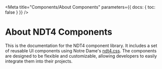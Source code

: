 
<Meta
  title="Components/About Components"
  parameters={{ docs: { toc: false } }}
/>

<style>
  {`
    .sbdocs-toc--custom { display:none; }
    .component-svg { height: 0; width: 0; position: absolute; }
  `}
</style>

# About NDT4 Components

This is the documentation for the NDT4 component library. It includes a set of reusable UI components using Notre Dame's [ndt4.css](https://conductor.nd.edu/stylesheets/themes/ndt/4.0/ndt.css). The components are designed to be flexible and customizable, allowing developers to easily integrate them into their projects.

<sb-components-list heading="Components Index"></sb-components-list>


<svg className="component-svg" width="512" height="384">
  <defs>
    <symbol id="thumb-accordion" viewBox="0 0 512 384">
      <rect fill="var(--thumb-bg-light)" x="72.1" y="122.8" width="367.8" height="138.5"/>
      <path stroke="var(--thumb-border-light)" strokeWidth="2" d="M72.1,122.8h367.8M72.1,67.6h367.8M72.1,261.3h367.8M72.1,316.4h367.8"/>
      <path fill="var(--thumb-secondary)" d="M423.8,94.5c0,0,.2,0,.2,0s0,.1,0,.2v.8c0,0,0,.2,0,.2s-.1,0-.2,0h-4.8v4.8c0,0,0,.2,0,.2,0,0-.1,0-.2,0h-.8c0,0-.2,0-.2,0,0,0,0-.1,0-.2v-4.8h-4.8c0,0-.2,0-.2,0s0-.1,0-.2v-.8c0,0,0-.2,0-.2s.1,0,.2,0h4.8v-4.8c0,0,0-.2,0-.2,0,0,.1,0,.2,0h.8c0,0,.2,0,.2,0,0,0,0,.1,0,.2v4.8h4.8ZM423.8,288.1c0,0,.2,0,.2,0s0,.1,0,.2v.8c0,0,0,.2,0,.2s-.1,0-.2,0h-4.8v4.8c0,0,0,.2,0,.2,0,0-.1,0-.2,0h-.8c0,0-.2,0-.2,0,0,0,0-.1,0-.2v-4.8h-4.8c0,0-.2,0-.2,0s0-.1,0-.2v-.8c0,0,0-.2,0-.2s.1,0,.2,0h4.8v-4.8c0,0,0-.2,0-.2,0,0,.1,0,.2,0h.8c0,0,.2,0,.2,0,0,0,0,.1,0,.2v4.8h4.8ZM426.1,154.3h-11.1c0,0-.2,0-.2,0s0-.1,0-.2v-.8c0,0,0-.2,0-.2s.1,0,.2,0h11.1c0,0,.2,0,.2,0s0,.1,0,.2v.8c0,0,0,.2,0,.2s-.1,0-.2,0Z"/>
      <path stroke="var(--thumb-tertiary)" strokeWidth="4" d="M87.4,185.8h249.1M87.4,209.3h249.1M87.4,232.8h199.3"/>
      <path stroke="var(--thumb-primary)" strokeWidth="10" d="M87.4,95.2h140.6M87.4,153.5h140.6M87.4,288.8h140.6"/>
    </symbol>
    <symbol id="thumb-avatar" viewBox="0 0 512 384">
      <path fill="var(--thumb-primary)" stroke="var(--thumb-primary)" strokeWidth="2" d="M242.8,87.3h0c46.4,0,84,37.6,84,84s-37.6,84-84,84-84-37.6-84-84,37.6-84,84-84Z"/>
      <path fill="var(--thumb-bg-light)" stroke="var(--thumb-primary)" strokeWidth="2" d="M242.8,116.5c6.3,0,12.5,1.6,17.9,4.8,6.8,3.9,12.2,10,15.2,17.3,3,7.3,3.5,15.4,1.5,23-2,7.6-6.5,14.4-12.8,19.2-6.3,4.8-13.9,7.4-21.8,7.4s-15.6-2.6-21.8-7.4c-6.3-4.8-10.8-11.5-12.8-19.2-2-7.6-1.5-15.7,1.5-23,3-7.3,8.4-13.4,15.2-17.3,5.4-3.2,11.6-4.9,17.9-4.8ZM242.8,255.2c22.9,0,43.6-9.2,58.7-24l-1.4-19c-.4-5-1.6-9.3-4.6-13.2-2.9-3.8-7.1-6.5-11.8-7.6l-15.9-4c-7.9,5.7-16.7,8.4-26.4,8.1-8.8-.3-16.7-3-23.8-8.1l-15.9,4c-4.8,1.2-8.7,3.7-11.8,7.6-3.1,3.9-4,8.2-4.6,13.2l-1.4,19c15.1,14.8,35.9,24,58.7,24Z"/>
    </symbol>
    <symbol id="thumb-breadcrumb" viewBox="0 0 512 384">
      <path fill="var(--thumb-primary)" d="M176.7,199.7h-92.7v-15.6h92.7v15.6ZM431.3,199.9v-15.6h-92.7v15.6h92.7ZM304,199.9v-15.6h-92.7v15.6h92.7Z"/>
      <path fill="var(--thumb-secondary)" d="M192.4,197c-.1.1-.2.2-.4.2s-.3,0-.4-.2l-.5-.5c-.1-.1-.2-.2-.2-.4s0-.3.1-.4l3.5-3.5-3.5-3.5c-.1-.1-.2-.2-.1-.4s0-.3.2-.4l.5-.5c.1-.1.2-.2.4-.2s.3,0,.4.2l4.3,4.3c.1.1.2.2.2.4s0,.3-.2.4l-4.3,4.3ZM319.8,197c-.1.1-.2.2-.4.2s-.3,0-.4-.2l-.5-.5c-.1-.1-.2-.2-.2-.4s0-.3.1-.4l3.5-3.5-3.5-3.5c-.1-.1-.2-.2-.1-.4s0-.3.2-.4l.5-.5c.1-.1.2-.2.4-.2s.3,0,.4.2l4.3,4.3c.1.1.2.2.2.4s0,.3-.2.4l-4.3,4.3Z"/>
    </symbol>
    <symbol id="thumb-buttonsbutton" viewBox="0 0 512 384">
      <rect stroke="var(--thumb-border-dark)" strokeWidth="2" fill="transparent" x="231.3" y="84.7" width="49.4" height="214.5" rx="24.7" ry="24.7" transform="translate(448 -64) rotate(90)"/>
      <rect fill="var(--thumb-primary)" x="243.1" y="126.7" width="8.5" height="130.6" transform="translate(439.3 -55.3) rotate(90)"/>
      <path fill="var(--thumb-secondary)" d="M336.8,191.6l-4.3-4.3c-.1-.1-.2-.2-.4-.2s-.3,0-.4.2l-.5.5c-.1.1-.2.2-.2.4,0,.1,0,.3.1.4l2.6,2.6h-8.1c-.1,0-.3,0-.4.2s-.2.2-.2.4v.7c0,.1,0,.3.1.4,0,.1.2.2.4.2h8.1l-2.6,2.6c-.1.1-.2.2-.1.4,0,.1,0,.3.2.4l.5.5c.1.1.2.2.4.2s.3,0,.4-.2l4.3-4.3c.1-.1.2-.2.2-.4s0-.3-.2-.4Z"/>
    </symbol>
    <symbol id="thumb-buttonsicon-button" viewBox="0 0 512 384">
      <path stroke="var(--thumb-border-dark)" strokeWidth="2" fill="transparent" d="M280.5,148.7c0,13.5-11,24.5-24.5,24.5s-24.5-11-24.5-24.5,11-24.5,24.5-24.5,24.5,11,24.5,24.5ZM360.8,226.1h0c0-13.6-11.1-24.7-24.7-24.7h-160.1c-13.6,0-24.7,11.1-24.7,24.7h0c0,13.6,11.1,24.7,24.7,24.7h160.1c13.6,0,24.7-11.1,24.7-24.7Z"/>
      <path fill="var(--thumb-secondary)" d="M256,138.1c.3,0,.5.1.7.3l7.7,7.7c.2.2.3.4.3.7s0,.5-.3.7l-.9.9c-.2.2-.4.3-.7.3-.3,0-.5,0-.7-.3l-4.6-4.6v14.5c0,.3,0,.5-.3.7-.2.2-.4.3-.7.3h-1.2c-.3,0-.5,0-.7-.3s-.3-.4-.3-.7v-14.5s-4.6,4.6-4.6,4.6c-.2.2-.4.3-.7.3-.3,0-.5-.1-.7-.3l-.9-.9c-.2-.2-.3-.4-.3-.7s0-.5.3-.7l7.7-7.7c.2-.2.4-.3.7-.3ZM179.9,215.9l-7.7,7.7c-.2.2-.3.4-.3.7s0,.5.3.7l.9.9c.2.2.4.3.7.3.3,0,.5,0,.7-.3l4.6-4.6v14.5c0,.3,0,.5.3.7s.4.3.7.3h1.2c.3,0,.5,0,.7-.3.2-.2.3-.4.3-.7v-14.5s4.6,4.6,4.6,4.6c.2.2.4.3.7.3.3,0,.5-.1.7-.3l.9-.9c.2-.2.3-.4.3-.7s0-.5-.3-.7l-7.7-7.7c-.2-.2-.4-.3-.7-.3s-.5.1-.7.3Z"/>
      <line stroke="var(--thumb-primary)" strokeWidth="6" x1="208.7" y1="226.1" x2="339.3" y2="226.1"/>
    </symbol>
    <symbol id="thumb-buttonsbutton-group" viewBox="0 0 512 384">
      <rect fill="var(--thumb-bg-light)" x="155.6" y="167.3" width="94.1" height="41.3"/>
      <rect stroke="var(--thumb-border-dark)" strokeWidth="2" fill="transparent" x="236.5" y="-18.8" width="41.3" height="413.3" rx="20.6" ry="20.6" transform="translate(445 -69.2) rotate(90)"/>
      <path stroke="var(--thumb-primary)" strokeWidth="6" d="M78.2,187.9h60.1M172.6,187.9h60.1M267,187.9h60.1M361.4,187.9h60.1"/>
    </symbol>
    <symbol id="thumb-buttonsbutton-list" viewBox="0 0 512 384">
      <path stroke="var(--thumb-border-light)" strokeWidth="2" d="M72.1,81.6h367.8M72.1,136.8h367.8M72.1,192h367.8M72.1,247.2h367.8M72.1,302.4h367.8"/>
      <path fill="var(--thumb-secondary)" d="M418.7,104c0,0,.1,0,.2,0s.1,0,.2,0l5,5.1c0,0,0,.1,0,.2s0,.1,0,.2l-5,5.1s-.1,0-.2,0-.2,0-.2,0l-.5-.5s0-.1,0-.2,0-.2,0-.2l3.7-3.7h-8.2c0,0-.1,0-.2,0,0,0,0-.1,0-.2v-.7c0,0,0-.1,0-.2,0,0,.1,0,.2,0h8.2l-3.7-3.7c0,0,0-.1,0-.2s0-.1,0-.2l.5-.5ZM418.7,159.1c0,0,.1,0,.2,0s.1,0,.2,0l5,5.1c0,0,0,.1,0,.2s0,.1,0,.2l-5,5.1s-.1,0-.2,0-.2,0-.2,0l-.5-.5s0-.1,0-.2,0-.2,0-.2l3.7-3.7h-8.2c0,0-.1,0-.2,0,0,0,0-.1,0-.2v-.7c0,0,0-.1,0-.2,0,0,.1,0,.2,0h8.2l-3.7-3.7c0,0,0-.1,0-.2s0-.1,0-.2l.5-.5ZM418.7,214.3c0,0,.1,0,.2,0s.1,0,.2,0l5,5.1c0,0,0,.1,0,.2s0,.1,0,.2l-5,5.1s-.1,0-.2,0-.2,0-.2,0l-.5-.5s0-.1,0-.2,0-.2,0-.2l3.7-3.7h-8.2c0,0-.1,0-.2,0,0,0,0-.1,0-.2v-.7c0,0,0-.1,0-.2,0,0,.1,0,.2,0h8.2l-3.7-3.7c0,0,0-.1,0-.2s0-.1,0-.2l.5-.5ZM418.7,269.5c0,0,.1,0,.2,0s.1,0,.2,0l5,5.1c0,0,0,.1,0,.2s0,.1,0,.2l-5,5.1s-.1,0-.2,0-.2,0-.2,0l-.5-.5s0-.1,0-.2,0-.2,0-.2l3.7-3.7h-8.2c0,0-.1,0-.2,0,0,0,0-.1,0-.2v-.7c0,0,0-.1,0-.2,0,0,.1,0,.2,0h8.2l-3.7-3.7c0,0,0-.1,0-.2s0-.1,0-.2l.5-.5Z"/>
      <path stroke="var(--thumb-primary)" strokeWidth="8" d="M85.1,109.2h141.9M85.1,164.4h141.9M85.1,219.6h141.9M85.1,274.8h141.9"/>
    </symbol>
    <symbol id="thumb-buttonsvideo-button" viewBox="0 0 512 384">
      <path fill="var(--thumb-secondary)" d="M159.2,159.7c-17.8,0-32.3,14.5-32.3,32.3s14.5,32.3,32.3,32.3,32.3-14.5,32.3-32.3-14.5-32.3-32.3-32.3ZM151.2,204.6v-25.1l21.8,12.6-21.8,12.6Z"/>
      <path stroke="var(--thumb-primary)" strokeWidth="6" d="M214.6,178.4h170.6M214.6,205.9h136.4"/>
    </symbol>
    <symbol id="thumb-byline" viewBox="0 0 512 384">
      <path stroke="var(--thumb-primary)" strokeWidth="2" fill="var(--thumb-primary)" d="M161.9,159.7h0c17.8,0,32.3,14.5,32.3,32.3s-14.5,32.3-32.3,32.3-32.3-14.5-32.3-32.3,14.5-32.3,32.3-32.3Z"/>
      <path stroke="var(--thumb-primary)" strokeWidth="2" fill="var(--thumb-border-light)" d="M161.9,170.9c2.4,0,4.8.6,6.9,1.9,2.6,1.5,4.7,3.9,5.8,6.7,1.2,2.8,1.4,5.9.6,8.8-.8,2.9-2.5,5.5-4.9,7.4-2.4,1.8-5.4,2.8-8.4,2.8s-6-1-8.4-2.8c-2.4-1.8-4.1-4.4-4.9-7.4-.8-2.9-.6-6,.6-8.8,1.2-2.8,3.2-5.1,5.8-6.7,2.1-1.2,4.5-1.9,6.9-1.9ZM161.9,224.3c8.8,0,16.8-3.5,22.6-9.2l-.5-7.3c-.2-1.9-.6-3.6-1.8-5.1-1.1-1.5-2.7-2.5-4.5-2.9l-6.1-1.6c-3,2.2-6.4,3.2-10.2,3.1-3.4-.1-6.4-1.2-9.1-3.1l-6.1,1.6c-1.8.5-3.3,1.4-4.5,2.9s-1.5,3.2-1.8,5.1l-.5,7.3c5.8,5.7,13.8,9.2,22.6,9.2Z"/>
      <path stroke="var(--thumb-primary)" stroke-width="6" d="M211.9,178.4h170.6M211.9,205.9h136.4"/>
    </symbol>
    <symbol id="thumb-cardscard-default" viewBox="0 0 512 384">
      <polygon stroke="var(--thumb-border-dark)" strokeWidth="2" fill="transparent" points="387.2 226.6 387.2 52 124.8 52 124.8 52 124.8 226.6 387.2 226.6"/>
      <rect fill="var(--thumb-primary)" x="183.9" y="188.5" width="12.4" height="130.6" transform="translate(443.9 63.7) rotate(90)"/>
      <path fill="var(--thumb-tertiary)" d="M386.2,308.6v-4.9H126.5s0,4.9,0,4.9h259.6ZM386.2,332v-4.9H126.5s0,4.9,0,4.9h259.6Z"/>
      <path fill="var(--thumb-secondary)" d="M277.3,258.5c-.1.1-.2.2-.4.2s-.3,0-.4-.2l-.5-.5c-.1-.1-.2-.2-.2-.4s0-.3.1-.4l3.5-3.5-3.5-3.5c-.1-.1-.2-.2-.1-.4s0-.3.2-.4l.5-.5c.1-.1.2-.2.4-.2s.3,0,.4.2l4.3,4.3c.1.1.2.2.2.4s0,.3-.2.4l-4.3,4.3Z"/>
      <line stroke="var(--thumb-border-dark)" strokeWidth="2" x1="387.2" y1="226.6" x2="124.8" y2="52"/>
      <line stroke="var(--thumb-border-dark)" strokeWidth="2" x1="124.8" y1="226.6" x2="387.2" y2="52"/>
      <line stroke="var(--thumb-border-light)" strokeWidth="2" x1="124.8" y1="281.4" x2="385.7" y2="281.4"/>
    </symbol>
    <symbol id="thumb-dialog" viewBox="0 0 512 384">
      <path stroke="var(--thumb-border-dark)" strokeWidth="2" fill="transparent" d="M112.8,290.7V93.3s0,0,0,0h286.4v197.4H112.8ZM216,255.7h0c0-6.8-5.5-12.4-12.4-12.4h-59.5c-6.8,0-12.4,5.5-12.4,12.4h0c0,6.8,5.5,12.4,12.4,12.4h59.5c6.8,0,12.4-5.5,12.4-12.4Z"/>
      <line stroke="var(--thumb-border-light)" x1="112.8" y1="136.4" x2="399.2" y2="136.4"/>
      <path stroke="var(--thumb-tertiary)" strokeWidth="4" d="M131.8,168.5h249.1M131.8,192h249.1M131.8,215.5h199.3"/>
      <path fill="var(--thumb-primary)" d="M377.3,114.7l3.5,3.5c0,0,0,.2,0,.2s0,.2,0,.2l-.6.6c0,0-.1,0-.2,0s-.2,0-.2,0l-3.5-3.5-3.5,3.5c0,0-.2,0-.2,0s-.2,0-.2,0l-.6-.6c0,0,0-.1,0-.2s0-.2,0-.2l3.5-3.5-3.5-3.5c0,0,0-.2,0-.2s0-.2,0-.2l.6-.6c0,0,.1,0,.2,0s.2,0,.2,0l3.5,3.5,3.5-3.5c0,0,.2,0,.2,0s.2,0,.2,0l.6.6c0,0,0,.1,0,.2s0,.2,0,.2l-3.5,3.5ZM261.6,120.9v-12.4h-130.6s0,12.4,0,12.4h130.6ZM190.7,257.9v-4.3h-42.3s0,4.3,0,4.3h42.3Z"/>
      <path fill="var(--thumb-secondary)" d="M200.7,258.1c0,0-.1,0-.2,0s-.1,0-.2,0l-.2-.2c0,0,0-.1,0-.2s0-.1,0-.2l1.7-1.7-1.7-1.7c0,0,0-.1,0-.2s0-.1,0-.2l.2-.2c0,0,.1,0,.2,0s.1,0,.2,0l2.2,2.2c0,0,0,.1,0,.2s0,.1,0,.2l-2.2,2.2Z"/>
    </symbol>
    <symbol id="thumb-forminput" viewBox="0 0 512 384">
      <rect stroke="var(--thumb-border-dark)" strokeWidth="2" fill="transparent" x="235.4" y="69.3" width="41.3" height="238.8" rx="3.9" ry="3.9" transform="translate(444.7 -67.3) rotate(90)"/>
      <path fill="var(--thumb-tertiary)" d="M153.5,198.2h-1.1v-12.7c-.1,0,.9,0,.9,0l.2,1.6c.6-1,1.7-1.8,3.1-1.8,2.6,0,4.1,1.8,4.1,4.8s-1.5,4.8-4.1,4.8-2.5-.7-3.1-1.7v5.1ZM156.6,186.5c-1.9,0-3,1.4-3.1,2.6v2.1c0,1.2,1.2,2.6,3.1,2.6s2.9-1.3,2.9-3.7-1.1-3.7-2.9-3.7ZM163.2,180.8h1.1v13.9h-1.1v-13.9ZM170.4,189.5l3.2-.5v-.4c0-1.6-1-2.1-2.7-2.1-1.6,0-2.2.6-2.4,1.8l-1.2-.2c.3-1.6,1.2-2.7,3.6-2.7s3.8,1.1,3.8,3.3v6.1c.1,0-.9,0-.9,0l-.2-1.6c-.6,1-2,1.8-3.5,1.8-2.2,0-3.2-1-3.2-2.6s1.4-2.5,3.5-2.8ZM170.1,193.9c2,0,3.4-1.5,3.5-2.7v-1.2l-3.2.5c-1.3.2-2.3.5-2.3,1.8s.7,1.6,2,1.6ZM180.9,193.9c1.6,0,2.3-.6,2.5-1.8l1.2.2c-.3,1.6-1.4,2.7-3.8,2.7s-4.1-1.8-4.1-4.8,1.5-4.8,4.1-4.8,3.4,1.1,3.8,2.7l-1.2.2c-.3-1.1-1-1.8-2.5-1.8-1.8,0-2.9,1.4-2.9,3.7s1.1,3.7,2.9,3.7ZM194.5,190.1v.5h-6.9c.1,2.3,1.3,3.3,3,3.3,1.6,0,2.3-.7,2.6-1.8l1.2.2c-.3,1.4-1.4,2.7-3.8,2.7s-4.2-1.6-4.2-4.8,1.6-4.8,4.2-4.8,3.9,1.7,3.9,4.8ZM187.6,189.6h5.6c0-2-.9-3.2-2.6-3.2-1.7,0-2.9.9-3,3.2ZM196.6,180.8h1.1v6.3c.6-1,1.8-1.7,3.2-1.7s3.4,1.1,3.4,3v6.4h-1.1v-6.2c0-1.4-1-2.1-2.4-2.1s-2.9,1.5-3,2.6v5.7h-1.1v-13.9ZM206.3,190.1c0-3.2,1.6-4.8,4.2-4.8s4.2,1.6,4.2,4.8-1.6,4.8-4.2,4.8-4.2-1.6-4.2-4.8ZM207.5,190.1c0,2.6,1.1,3.7,3,3.7s3-1.1,3-3.7-1.1-3.7-3-3.7-3,1.1-3,3.7ZM217.1,180.8h1.1v13.9h-1.1v-13.9ZM227.9,180.8h1.1v13.9c.1,0-.9,0-.9,0l-.2-1.6c-.6,1-1.7,1.8-3.1,1.8-2.6,0-4.1-1.8-4.1-4.8s1.5-4.8,4.1-4.8,2.5.7,3.1,1.7v-6.3ZM224.8,193.8c1.9,0,3-1.4,3.1-2.6v-2.1c0-1.2-1.2-2.6-3.1-2.6s-2.9,1.3-2.9,3.7,1.1,3.7,2.9,3.7ZM239.2,190.1v.5h-6.9c.1,2.3,1.3,3.3,3,3.3,1.6,0,2.3-.7,2.6-1.8l1.2.2c-.3,1.4-1.4,2.7-3.8,2.7s-4.2-1.6-4.2-4.8,1.6-4.8,4.2-4.8,3.9,1.7,3.9,4.8ZM232.4,189.6h5.6c0-2-.9-3.2-2.6-3.2-1.7,0-2.9.9-3,3.2ZM246.5,186.7c-.1,0-.5-.2-.9-.2-1.9,0-3,1.5-3.1,2.6v5.6h-1.1v-9.2c-.1,0,.9,0,.9,0l.2,1.6c.5-1,1.7-1.8,3.1-1.8s.8,0,1,.1v1.2Z"/>
    </symbol>
    <symbol id="thumb-formselect" viewBox="0 0 512 384">
      <rect stroke="var(--thumb-border-dark)" strokeWidth="2" fill="transparent" x="235.4" y="92.6" width="41.3" height="198.8" rx="3.9" ry="3.9" transform="translate(448 -64) rotate(90)"/>
      <path fill="var(--thumb-primary)" d="M169.6,193.7c0-3.2,1.6-4.8,4.2-4.8s4.2,1.6,4.2,4.8-1.6,4.8-4.2,4.8-4.2-1.6-4.2-4.8ZM170.8,193.7c0,2.6,1.2,3.7,3,3.7s3-1.1,3-3.7-1.2-3.7-3-3.7-3,1.1-3,3.7ZM181.2,201.8h-1.2v-12.8c-.1,0,.9,0,.9,0l.2,1.6c.6-1,1.8-1.8,3.1-1.8,2.6,0,4.1,1.8,4.1,4.8s-1.5,4.8-4.1,4.8-2.5-.7-3.1-1.8v5.1ZM184.3,190c-1.9,0-3,1.5-3.1,2.6v2.1c0,1.2,1.2,2.6,3.1,2.6s2.9-1.3,2.9-3.7-1.1-3.7-2.9-3.7ZM189.8,189h1.7v-2.4l1.2-.4v2.8h2.9v1.1h-2.9v4.7c0,2.1.6,2.5,2,2.5s.7-.1.9-.2v1.1c-.1,0-.5.1-.9.1-2.8,0-3.2-1.7-3.2-3.6v-4.7h-1.7v-1.1ZM199.2,186.9h-1.5v-1.5h1.5v1.5ZM197.9,189h1.2v9.3h-1.2v-9.3ZM201.5,193.7c0-3.2,1.6-4.8,4.2-4.8s4.2,1.6,4.2,4.8-1.6,4.8-4.2,4.8-4.2-1.6-4.2-4.8ZM202.7,193.7c0,2.6,1.2,3.7,3,3.7s3-1.1,3-3.7-1.2-3.7-3-3.7-3,1.1-3,3.7ZM213.1,190.6c.6-1,1.8-1.8,3.2-1.8s3.4,1.1,3.4,3v6.5h-1.2v-6.2c0-1.4-1-2.1-2.5-2.1s-2.9,1.5-3,2.6v5.7h-1.2v-9.3c-.1,0,.9,0,.9,0l.2,1.6ZM227.1,198.3v-1.1h3.8v-10.5c-.9,1-2.4,1.7-4,2.2v-1.2c2-.5,3.1-1.5,4.2-2.9h1v12.4h4v1.1h-8.9Z"/>
      <path fill="var(--thumb-secondary)" d="M327.6,190.3c-.1-.1-.2-.2-.2-.4s0-.3.2-.4l.5-.5c.1-.1.2-.2.4-.2s.3,0,.4.2l3.7,3.7,3.7-3.7c.1-.1.2-.2.4-.2s.3,0,.4.2l.5.5c.1.1.2.2.2.4s0,.3-.2.4l-4.7,4.7c-.1.1-.2.2-.4.2s-.3,0-.4-.2l-4.7-4.7Z"/>
    </symbol>
    <symbol id="thumb-formswitch" viewBox="0 0 512 384">
      <rect stroke="var(--thumb-border-dark)" strokeWidth="2" fill="transparent" x="235.4" y="146.9" width="41.3" height="82" rx="20.6" ry="20.6" transform="translate(443.9 -68.1) rotate(90)"/>
      <circle fill="var(--thumb-primary)" cx="235.6" cy="187.9" r="13.4"/>
    </symbol>
    <symbol id="thumb-formtextarea" viewBox="0 0 512 384">
      <rect stroke="var(--thumb-border-dark)" strokeWidth="2" fill="transparent" x="186.8" y="47.6" width="138.4" height="288.8" rx="3.9" ry="3.9" transform="translate(448 -64) rotate(90)"/>
      <path fill="var(--thumb-tertiary)" d="M128.5,153h-1.1v-12.7c-.1,0,.9,0,.9,0l.2,1.6c.6-1,1.7-1.8,3.1-1.8,2.6,0,4.1,1.8,4.1,4.8s-1.5,4.8-4.1,4.8-2.5-.7-3.1-1.7v5.1ZM131.6,141.2c-1.9,0-3,1.4-3.1,2.6v2.1c0,1.2,1.2,2.6,3.1,2.6s2.9-1.3,2.9-3.7-1.1-3.7-2.9-3.7ZM138.2,135.6h1.1v13.9h-1.1v-13.9ZM145.4,144.2l3.2-.5v-.4c0-1.6-1-2.1-2.7-2.1-1.6,0-2.2.6-2.4,1.8l-1.2-.2c.3-1.6,1.2-2.7,3.6-2.7s3.8,1.1,3.8,3.3v6.1c.1,0-.9,0-.9,0l-.2-1.6c-.6,1-2,1.8-3.5,1.8-2.2,0-3.2-1-3.2-2.6s1.4-2.5,3.5-2.8ZM145.1,148.6c2,0,3.4-1.5,3.5-2.7v-1.2l-3.2.5c-1.3.2-2.3.5-2.3,1.8s.7,1.6,2,1.6ZM155.9,148.6c1.6,0,2.3-.6,2.5-1.8l1.2.2c-.3,1.6-1.4,2.7-3.8,2.7s-4.1-1.8-4.1-4.8,1.5-4.8,4.1-4.8,3.4,1.1,3.8,2.7l-1.2.2c-.3-1.1-1-1.8-2.5-1.8-1.8,0-2.9,1.4-2.9,3.7s1.1,3.7,2.9,3.7ZM169.5,144.9v.5h-6.9c.1,2.3,1.3,3.3,3,3.3,1.6,0,2.3-.7,2.6-1.8l1.2.2c-.3,1.4-1.4,2.7-3.8,2.7s-4.2-1.6-4.2-4.8,1.6-4.8,4.2-4.8,3.9,1.7,3.9,4.8ZM162.6,144.3h5.6c0-2-.9-3.2-2.6-3.2-1.7,0-2.9.9-3,3.2ZM171.6,135.6h1.1v6.3c.6-1,1.8-1.7,3.2-1.7s3.4,1.1,3.4,3v6.4h-1.1v-6.2c0-1.4-1-2.1-2.4-2.1s-2.9,1.5-3,2.6v5.7h-1.1v-13.9ZM181.3,144.9c0-3.2,1.6-4.8,4.2-4.8s4.2,1.6,4.2,4.8-1.6,4.8-4.2,4.8-4.2-1.6-4.2-4.8ZM182.5,144.9c0,2.6,1.1,3.7,3,3.7s3-1.1,3-3.7-1.1-3.7-3-3.7-3,1.1-3,3.7ZM192.1,135.6h1.1v13.9h-1.1v-13.9ZM202.9,135.6h1.1v13.9c.1,0-.9,0-.9,0l-.2-1.6c-.6,1-1.7,1.8-3.1,1.8-2.6,0-4.1-1.8-4.1-4.8s1.5-4.8,4.1-4.8,2.5.7,3.1,1.7v-6.3ZM199.8,148.6c1.9,0,3-1.4,3.1-2.6v-2.1c0-1.2-1.2-2.6-3.1-2.6s-2.9,1.3-2.9,3.7,1.1,3.7,2.9,3.7ZM214.2,144.9v.5h-6.9c.1,2.3,1.3,3.3,3,3.3,1.6,0,2.3-.7,2.6-1.8l1.2.2c-.3,1.4-1.4,2.7-3.8,2.7s-4.2-1.6-4.2-4.8,1.6-4.8,4.2-4.8,3.9,1.7,3.9,4.8ZM207.4,144.3h5.6c0-2-.9-3.2-2.6-3.2-1.7,0-2.9.9-3,3.2ZM221.5,141.4c-.1,0-.5-.2-.9-.2-1.9,0-3,1.5-3.1,2.6v5.6h-1.1v-9.2c-.1,0,.9,0,.9,0l.2,1.6c.5-1,1.7-1.8,3.1-1.8s.8,0,1,.1v1.2Z"/>
      <path stroke="var(--thumb-tertiary)" strokeWidth="2" d="M381.2,254.7l12.3-12.3M393.5,250.5l-4.2,4.2"/>
    </symbol>
    <symbol id="thumb-gallery" viewBox="0 0 512 384">
      <path stroke="var(--thumb-primary)" strokeWidth="2" fill="transparent" d="M178.5,134.4H57.5s0-80.7,0-80.7h121s0,80.7,0,80.7ZM57.5,53.7l121,80.7M57.5,134.4l121-80.7M316.5,53.7h-121s0,80.7,0,80.7h121s0-80.7,0-80.7ZM316.5,134.4l-121-80.7M316.5,53.7l-121,80.7M454.5,53.7h-121s0,80.7,0,80.7h121s0-80.7,0-80.7ZM454.5,134.3l-121-80.7M333.5,134.4l121-80.7M178.5,151.7H57.5s0,80.7,0,80.7h121s0-80.7,0-80.7ZM57.5,151.7l121,80.7M57.5,232.3l121-80.7M316.5,151.7h-121s0,80.7,0,80.7h121s0-80.7,0-80.7ZM195.5,151.7l121,80.7M195.5,232.3l121-80.7M454.5,151.7h-121s0,80.7,0,80.7h121s0-80.7,0-80.7ZM333.5,151.7l121,80.7M333.5,232.3l121-80.7M178.5,249.6H57.5s0,80.7,0,80.7h121s0-80.7,0-80.7ZM57.5,249.7l121,80.7M57.5,330.3l121-80.7M316.5,249.6h-121s0,80.7,0,80.7h121s0-80.7,0-80.7ZM316.5,330.3l-121-80.7M316.5,249.6l-121,80.7M454.5,249.6h-121s0,80.7,0,80.7h121s0-80.7,0-80.7ZM333.5,249.6l121,80.7M454.5,249.6l-121,80.7"/>
    </symbol>
    <symbol id="thumb-heading" viewBox="0 0 512 384">
      <path fill="var(--thumb-primary)" d="M153.2,92h-19.4c-3.3,0-3.4.1-3.4,2.2v9.6c0,7.1.3,8.1,4.1,8.5l2,.2c.4.3.3,1.5-.1,1.7-3.7-.1-6-.2-8.6-.2s-5.2.1-7.9.2c-.4-.2-.5-1.3-.1-1.7l1.2-.2c3.8-.7,3.9-1.4,3.9-8.5v-24.5c0-7.1-.5-8.3-4-8.6h-1.8c-.4-.4-.3-1.6.1-1.8,3.3,0,5.6.2,8.6.2s5,0,7.9-.2c.4.2.5,1.4.1,1.7h-1.3c-3.9.5-4.1,1.6-4.1,8.7v7.8c0,2.1.1,2.2,3.4,2.2h19.4c3.3,0,3.4,0,3.4-2.2v-7.8c0-7.1-.1-8.2-4.1-8.6h-1.3c-.4-.4-.3-1.6.1-1.8,3.1.1,5.4.2,8.2.2s5,0,8-.2c.4.2.5,1.4.1,1.7h-1.4c-3.9.5-4.1,1.6-4.1,8.7v24.5c0,7.1.1,8,4.1,8.5l1.6.2c.4.3.3,1.5-.1,1.7-3.3-.1-5.6-.2-8.2-.2s-5.2,0-8.2.2c-.4-.2-.5-1.3-.1-1.7l1.3-.2c4.1-.7,4.1-1.4,4.1-8.5v-9.6c0-2-.1-2.2-3.4-2.2ZM191,96.6h-12.6c-1.8,0-1.8.1-1.8,1.8,0,6.9,4,12.7,11.3,12.7s4.1-.7,6.3-3.3c.7-.2,1.2.2,1.2.8-2.2,4.6-7.1,6.3-10.7,6.3s-7.9-1.9-9.9-4.5c-2-2.7-2.9-5.8-2.9-8.8,0-8.4,5.5-15.4,13.7-15.4s9.7,4,9.7,8.1-.1,1.5-.3,1.8c-.2.4-1.2.5-4,.5ZM177.9,94.6h4.8c5,0,6.5-.3,7.1-.7.2-.1.4-.4.4-1.3,0-1.9-1.3-4.3-5.2-4.3s-7.5,3.7-7.5,5.9c0,.1,0,.3.5.3ZM204.6,102.8l8.1-2.9c1-.3,1.2-1,1.2-2v-3.1c.1-2.5-.7-5.9-4.9-5.9s-4.2,1-4.4,3.1c0,1.1-.1,1.9-.7,2.3-1,.8-2.9,1.3-3.9,1.3s-1-.3-1-1c0-3.5,7.7-8.4,12.6-8.4s7.3,2.9,7.1,8l-.4,11.8c-.1,3.1.5,5.9,3.1,5.9s1.3-.2,1.7-.4c.3-.2.7-.5.9-.5s.5.4.5.9-2.4,3-5.7,3-3.3-.6-4.4-2.1c-.3-.4-.7-1-1.1-1s-1.3.6-2.7,1.4c-1.5.8-3,1.7-4.9,1.7s-3.6-.5-4.8-1.6c-1.3-1.2-2.1-2.9-2.1-4.8s1.3-4.2,5.6-5.8ZM204.2,107.8c0,1.2.8,4.1,4.3,4.1s3.5-1,4.1-1.7c.8-.8.8-1.8.9-3.2v-4c.1-.7-.1-.9-.5-.9s-1.6.3-2.8.7c-4,1.4-6,2.4-6,5ZM252.9,74.2v29.9c0,5.4,0,7.9,2,7.9s1.9-.3,2.9-.7c.5.1.5,1.8,0,2.2-2.9.4-7.1,1.4-9,2.2-.4,0-.7-.2-.7-.5v-1.2c0-1,0-1.8-.1-2.1h-.3c-3,2-5.3,3.1-8.6,3.1-7.5,0-12.6-5.9-12.6-13.1s7.2-15.6,16.5-15.6,3.8.3,4.6.6c.3,0,.4-.4.4-1v-10.3c0-4,0-4.4-2.1-5.6l-.7-.4c-.3-.2-.3-1.2,0-1.4,1.7-.5,4.9-1.6,7.3-2.9.3,0,.5.1.7.4,0,2-.2,5.4-.2,8.4ZM247.9,107.3v-13.4c0-1.4-.3-2-.7-2.7-1-1.4-3.1-2.9-5.7-2.9-6.2,0-9.4,5.4-9.4,11.3s3.5,12,10.1,12,4.1-.8,5.2-1.9c.4-.4.5-1.4.5-2.5ZM265.3,106.4v-11.9c0-2.7,0-3-1.8-4.2l-.6-.4c-.3-.3-.3-1,0-1.2,1.6-.5,5.4-2.3,7-3.3.3,0,.6.1.7.4-.1,2.4-.3,5.6-.3,8.4v12.2c0,4.9.1,5.6,2.6,5.9l1.4.2c.5.3.3,1.5-.1,1.7-2-.1-4-.2-6.4-.2s-4.5,0-6.4.2c-.5-.2-.6-1.4-.1-1.7l1.4-.2c2.5-.3,2.6-1,2.6-5.9ZM267.6,71.6c2,0,3.4,1.6,3.4,3.5s-1.7,3.5-3.6,3.5-3.5-1.6-3.5-3.4,1.6-3.7,3.7-3.7ZM282.8,106.4v-11.9c0-2.7,0-3-1.8-4.2l-.6-.4c-.3-.3-.3-1,0-1.2,1.6-.5,5.4-2.3,6.8-3.3.3,0,.6.1.7.5-.1,1.6-.1,2.6-.1,3.2s.3.7.7.7c2.9-1.8,6.1-3.5,9.5-3.5,5.6,0,8,3.9,8,8.4v11.7c0,4.9.1,5.6,2.6,5.9l1.5.2c.5.3.3,1.5-.1,1.7-2-.1-4-.2-6.4-.2s-4.5,0-6.3.2c-.5-.2-.6-1.4-.1-1.7l1.3-.2c2.5-.4,2.6-1,2.6-5.9v-10.1c0-3.9-1.8-6.7-6.4-6.7s-4.8,1.1-5.8,2.4c-.9,1.2-1,2.1-1,4.1v10.4c0,4.9.1,5.5,2.6,5.9l1.2.2c.5.3.3,1.5-.1,1.7-1.8-.1-3.8-.2-6.2-.2s-4.5,0-6.4.2c-.5-.2-.6-1.4-.1-1.7l1.4-.2c2.5-.3,2.6-1,2.6-5.9ZM336.7,88.7h5.5c.7.3.6,2.7-.4,2.8h-4.9c.1,1.2.1,2.3.1,3.5,0,4.7-2.8,10.8-11.4,10.8s-2.2-.1-3-.2c-.8.5-3,1.8-3,3.7s1.6,2.9,4.8,2.9,5.1-.2,8.1-.2,9.5.7,9.5,7.5-8.1,12.9-16.9,12.9-11.3-4.5-11.3-7.9.3-2,.7-2.5c1.2-1.2,3.1-3,4.6-4.6.6-.6,1.2-1.2.5-1.6-2.7-.7-5-3-5-5.4s.3-.6,1-1.2c1.2-.7,2.4-1.9,3.6-3.1.3-.4.7-1,.7-1.3-2.3-1.2-5.1-3.9-5.1-8.2s5-10.3,11.1-10.3,5,.7,6.5,1.4c2.2,1,2.7,1.1,4.1,1.1ZM330.3,116.2h-2.3c-2.2,0-4.9.1-5.8.7-1.6,1-3.3,3.1-3.3,5.7,0,3.7,2.9,6.7,9.1,6.7s10.1-3.4,10.1-7.3-2.9-5.9-7.8-5.9ZM326.6,103.8c3.7,0,5.6-2.9,5.6-7.1s-1.9-8.5-6.1-8.5-5.7,3-5.7,7.6,2.9,8,6.2,8ZM136.7,147.9h2.5v28.1h-2.5v-13.2h-15.5v13.2h-2.5v-28.1h2.5v12.5h15.5v-12.5ZM152.9,156.6c5.6,0,8.1,3.6,8.1,9.9v1h-14.2c.2,4.8,2.7,6.8,6.2,6.8,3.4,0,4.8-1.4,5.4-3.7l2.6.3c-.6,3-2.9,5.5-8,5.5s-8.7-3.3-8.7-9.9,3.3-9.9,8.7-9.9ZM152.9,158.7c-3.5,0-5.9,1.9-6.2,6.6h11.6c0-4.2-1.8-6.6-5.5-6.6ZM164.9,170.9c0-3.9,2.9-5.2,7.3-5.8l6.6-1v-.9c0-3.3-2.1-4.4-5.5-4.4-3.2,0-4.5,1.3-5,3.7l-2.5-.4c.7-3.3,2.5-5.5,7.5-5.5s7.8,2.2,7.8,6.8v8.2l.2,4.5h-2.1l-.4-3.3c-1.2,2.2-4.2,3.6-7.2,3.6-4.5,0-6.7-2.1-6.7-5.5ZM167.3,170.9c0,2.3,1.5,3.3,4.2,3.3,4.1,0,7.1-3.1,7.2-5.5v-2.5l-6.6,1c-2.7.4-4.8,1-4.8,3.7ZM200.2,160.2v-13h2.4v24.3l.2,4.5h-2.2l-.4-3.3c-1.3,2.1-3.6,3.6-6.4,3.6-5.3,0-8.5-3.6-8.5-9.9s3.1-9.9,8.5-9.9,5.1,1.5,6.4,3.6ZM187.9,166.5c0,4.9,2.3,7.6,6,7.6s6.2-3,6.3-5.4v-4.4c-.1-2.4-2.4-5.4-6.3-5.4s-6,2.7-6,7.6ZM211.1,149.4v3.1h-3.1v-3.1h3.1ZM208.4,176v-19.1h2.4v19.1h-2.4ZM218.6,156.9l.4,3.2c1.3-2.1,3.6-3.6,6.5-3.6s7.1,2.2,7.1,6.1v13.3h-2.4v-12.8c0-2.8-2.1-4.4-5-4.4s-6,3-6.2,5.4v11.7h-2.4v-14.7l-.2-4.4h2.2ZM245,181.5c3.5,0,6.4-1.4,6.4-4.7v-4.8c-1.3,2.1-3.6,3.6-6.4,3.6-5.3,0-8.5-3.3-8.5-9.5s3.1-9.5,8.5-9.5,5.1,1.5,6.4,3.6l.4-3.3h2.2l-.2,4.5v15.2c0,4.5-3.3,7-8.8,7s-7.6-2.6-8.1-5.5l2.5-.3c.4,2.3,1.9,3.9,5.6,3.8ZM239,166.1c0,4.9,2.3,7.3,6.1,7.3s6.3-3.1,6.4-5.5v-3.7c-.1-2.4-2.5-5.5-6.4-5.5s-6.1,2.4-6.1,7.3ZM131.7,204.7h1.8v20.3h-1.8v-9.5h-11.2v9.5h-1.8v-20.3h1.8v9h11.2v-9ZM143.4,211c4,0,5.8,2.6,5.8,7.1v.7h-10.3c.2,3.5,1.9,4.9,4.5,4.9,2.4,0,3.5-1,3.9-2.7l1.8.2c-.4,2.1-2.1,4-5.7,4s-6.3-2.4-6.3-7.1,2.4-7.1,6.3-7.1ZM143.4,212.5c-2.5,0-4.3,1.4-4.4,4.7h8.4c0-3-1.3-4.8-4-4.7ZM152.1,221.3c0-2.8,2.1-3.7,5.3-4.2l4.7-.7v-.6c0-2.4-1.5-3.1-4-3.2-2.3,0-3.2.9-3.6,2.7l-1.8-.3c.5-2.4,1.8-4,5.4-4s5.7,1.6,5.7,4.9v5.9l.2,3.2h-1.5l-.3-2.4c-.8,1.6-3,2.6-5.2,2.6-3.2,0-4.8-1.5-4.8-4ZM153.8,221.3c0,1.6,1.1,2.4,3,2.4,2.9,0,5.1-2.2,5.2-4v-1.8l-4.8.8c-1.9.3-3.5.8-3.5,2.7ZM177.6,213.6v-9.4h1.7v17.6l.2,3.2h-1.6l-.3-2.4c-.9,1.5-2.6,2.6-4.6,2.6-3.8,0-6.1-2.6-6.1-7.1s2.3-7.1,6.1-7.1,3.7,1.1,4.6,2.6ZM168.6,218.1c0,3.6,1.6,5.5,4.3,5.5s4.5-2.2,4.6-3.9v-3.2c0-1.7-1.8-3.9-4.6-3.9s-4.3,2-4.3,5.5ZM185.5,205.8v2.2h-2.2v-2.2h2.2ZM183.5,225v-13.8h1.7v13.8h-1.7ZM190.8,211.2l.3,2.3c.9-1.5,2.6-2.6,4.7-2.6s5.1,1.6,5.1,4.4v9.6h-1.7v-9.2c0-2.1-1.5-3.2-3.6-3.2s-4.4,2.2-4.4,3.9v8.5h-1.7v-10.6l-.2-3.2h1.6ZM209.9,229c2.5,0,4.7-1,4.7-3.4v-3.5c-.9,1.5-2.6,2.6-4.7,2.6-3.8,0-6.1-2.4-6.1-6.9s2.3-6.9,6.1-6.9,3.7,1.1,4.6,2.6l.3-2.4h1.6l-.2,3.2v11c0,3.3-2.4,5-6.3,5s-5.5-1.9-5.9-4l1.8-.2c.3,1.6,1.4,2.8,4,2.8ZM205.6,217.8c0,3.5,1.7,5.3,4.4,5.3s4.5-2.2,4.6-4v-2.7c0-1.8-1.8-4-4.6-4s-4.4,1.7-4.4,5.3ZM129.5,253.8h2.2v17.2h-2.2v-7.8h-8.6v7.8h-2.2v-17.2h2.2v7.4h8.6v-7.4ZM145.6,266h-8.6c.2,2.4,1.5,3.4,3.4,3.4,1.9,0,2.7-.7,2.9-1.8l2.2.3c-.3,1.8-1.7,3.4-5.1,3.4s-5.6-2-5.6-6.1,2.1-6.1,5.5-6.1,5.2,2.2,5.2,6.1v.9ZM140.4,260.9c-1.9,0-3.2,1-3.3,3.3h6.3c0-2.2-1-3.4-2.9-3.3ZM153.5,260.9c-1.8,0-2.5.7-2.7,2l-2.2-.3c.3-2,1.5-3.5,4.9-3.5s5.1,1.4,5.1,4.3v4.8l.2,2.9h-1.9l-.3-1.7c-.8,1.3-2.5,1.9-4.2,1.9-2.9,0-4.2-1.4-4.2-3.5s1.8-3.2,4.5-3.6l3.8-.6v-.4c0-1.6-1-2.2-2.9-2.3ZM150.3,267.7c0,1.1.7,1.7,2.1,1.7,2.1,0,3.8-1.5,4-2.8v-1.4l-3.6.6c-1.5.2-2.5.6-2.5,1.9ZM166.6,259.1c1.6,0,2.9.7,3.7,1.8v-7.5h2.1v14.7l.2,2.9h-1.9l-.3-1.7c-.7,1.2-2.2,1.9-3.8,1.9-3.4,0-5.3-2.2-5.3-6.1s1.9-6.1,5.3-6.1ZM170.3,266.6v-2.8c-.2-1.3-1.5-2.8-3.5-2.8s-3.3,1.5-3.3,4.1,1.3,4.1,3.3,4.1,3.3-1.5,3.5-2.8ZM176,271v-11.7h2.1v11.7h-2.1ZM178.3,254.5v2.4h-2.5v-2.4h2.5ZM183.6,259.3l.3,1.7c.8-1.1,2.2-1.9,3.8-1.9,2.6,0,4.5,1.4,4.5,3.9v8h-2.1v-7.6c0-1.5-1.1-2.4-2.7-2.4s-3.2,1.5-3.4,2.8v7.2h-2.1v-8.8l-.2-2.9h1.9ZM205.7,262.2v9c0,2.9-2.3,4.4-5.6,4.4s-5.1-1.4-5.3-3.5l2.2-.3c.2,1.2,1,2,3,2,2,0,3.5-.7,3.5-2.5v-2.4c-.7,1.1-2.1,1.8-3.7,1.8-3.2,0-5.2-2-5.2-5.8s2-5.8,5.2-5.8,3.1.8,3.8,1.9l.3-1.7h1.9l-.2,2.9ZM203.6,266v-2.2c-.2-1.3-1.5-2.8-3.5-2.8s-3.3,1.2-3.3,3.9,1.3,3.9,3.3,3.9,3.3-1.5,3.5-2.8ZM129.5,302.8h2.2v17.2h-2.2v-7.8h-8.6v7.8h-2.2v-17.2h2.2v7.4h8.6v-7.4ZM145.6,315h-8.6c.2,2.4,1.5,3.4,3.4,3.4,1.9,0,2.7-.7,2.9-1.8l2.2.3c-.3,1.8-1.7,3.4-5.1,3.4s-5.6-2-5.6-6.1,2.1-6.1,5.5-6.1,5.2,2.2,5.2,6.1v.9ZM140.4,309.9c-1.9,0-3.2,1-3.3,3.3h6.3c0-2.2-1-3.4-2.9-3.3ZM153.5,309.9c-1.8,0-2.5.7-2.7,2l-2.2-.3c.3-2,1.5-3.5,4.9-3.5s5.1,1.4,5.1,4.3v4.8l.2,2.9h-1.9l-.3-1.7c-.8,1.3-2.5,1.9-4.2,1.9-2.9,0-4.2-1.4-4.2-3.5s1.8-3.2,4.5-3.6l3.8-.6v-.4c0-1.6-1-2.2-2.9-2.3ZM150.3,316.7c0,1.1.7,1.7,2.1,1.7,2.1,0,3.8-1.5,4-2.8v-1.4l-3.6.6c-1.5.2-2.5.6-2.5,1.9ZM166.6,308.1c1.6,0,2.9.7,3.7,1.8v-7.5h2.1v14.7l.2,2.9h-1.9l-.3-1.7c-.7,1.2-2.2,1.9-3.8,1.9-3.4,0-5.3-2.2-5.3-6.1s1.9-6.1,5.3-6.1ZM170.3,315.6v-2.8c-.2-1.3-1.5-2.8-3.5-2.8s-3.3,1.5-3.3,4.1,1.3,4.1,3.3,4.1,3.3-1.5,3.5-2.8ZM176,320v-11.7h2.1v11.7h-2.1ZM178.3,303.5v2.4h-2.5v-2.4h2.5ZM183.6,308.3l.3,1.6c.8-1.1,2.2-1.9,3.8-1.9,2.6,0,4.5,1.4,4.5,3.9v8h-2.1v-7.6c0-1.5-1.1-2.4-2.7-2.4s-3.2,1.5-3.4,2.8v7.2h-2.1v-8.8l-.2-2.9h1.9ZM205.7,311.2v9c0,2.9-2.3,4.4-5.6,4.4s-5.1-1.4-5.3-3.5l2.2-.3c.2,1.2,1,2,3,2,2,0,3.5-.7,3.5-2.5v-2.4c-.7,1.1-2.1,1.8-3.7,1.8-3.2,0-5.2-2-5.2-5.8s2-5.8,5.2-5.8,3.1.8,3.8,1.9l.3-1.7h1.9l-.2,2.9ZM203.6,315v-2.2c-.2-1.3-1.5-2.8-3.5-2.8s-3.3,1.2-3.3,3.9,1.3,3.9,3.3,3.9,3.3-1.5,3.5-2.8Z"/>
    </symbol>
    <symbol id="thumb-icon" viewBox="0 0 512 384">
      <path fill="var(--thumb-primary)" d="M120.2,82.8h-2.3c-.2,0-.4,0-.5-.2-.1-.1-.2-.3-.2-.5v-2.3c0-.2,0-.3.2-.5.1-.1.3-.2.5-.2h2.3c.2,0,.3.1.5.2.1.1.2.3.2.5v2.3c0,.2-.1.4-.2.5-.1.1-.3.2-.5.2ZM126.4,82.1v-2.3c0-.2-.1-.3-.2-.5-.1-.1-.3-.2-.5-.2h-2.3c-.2,0-.4.1-.5.2-.1.1-.2.3-.2.5v2.3c0,.2,0,.4.2.5.1.1.3.2.5.2h2.3c.2,0,.3,0,.5-.2.1-.1.2-.3.2-.5ZM131.9,82.1v-2.3c0-.2-.1-.3-.2-.5-.1-.1-.3-.2-.5-.2h-2.3c-.2,0-.4.1-.5.2-.1.1-.2.3-.2.5v2.3c0,.2,0,.4.2.5.1.1.3.2.5.2h2.3c.2,0,.3,0,.5-.2.1-.1.2-.3.2-.5ZM126.4,87.6v-2.3c0-.2-.1-.3-.2-.5s-.3-.2-.5-.2h-2.3c-.2,0-.4.1-.5.2-.1.1-.2.3-.2.5v2.3c0,.2,0,.4.2.5.1.1.3.2.5.2h2.3c.2,0,.3,0,.5-.2s.2-.3.2-.5ZM120.9,87.6v-2.3c0-.2-.1-.3-.2-.5-.1-.1-.3-.2-.5-.2h-2.3c-.2,0-.4.1-.5.2-.1.1-.2.3-.2.5v2.3c0,.2,0,.4.2.5.1.1.3.2.5.2h2.3c.2,0,.3,0,.5-.2.1-.1.2-.3.2-.5ZM131.9,87.6v-2.3c0-.2-.1-.3-.2-.5s-.3-.2-.5-.2h-2.3c-.2,0-.4.1-.5.2s-.2.3-.2.5v2.3c0,.2,0,.4.2.5s.3.2.5.2h2.3c.2,0,.3,0,.5-.2s.2-.3.2-.5ZM137.4,72.7v20.2c0,.8-.3,1.4-.8,2-.6.6-1.2.8-2,.8h-20.2c-.8,0-1.4-.2-2-.8-.6-.5-.8-1.1-.8-2v-20.2c0-.7.2-1.4.8-2,.5-.5,1.1-.8,2-.8h2.8v-3c0-.2,0-.3.2-.5.1-.1.3-.2.5-.2h2.3c.2,0,.3.1.5.2.1.1.2.3.2.5v3h7.3v-3c0-.2,0-.3.2-.5.1-.1.3-.2.5-.2h2.3c.2,0,.3.1.5.2.1.1.2.3.2.5v3h2.8c.7,0,1.4.3,2,.8.5.6.8,1.2.8,2ZM134.7,92.5v-17.1h-20.2v17.1c0,.1,0,.2.1.2,0,.1.1.1.2.1h19.5c0,0,.1,0,.2-.1,0,0,.1-.1.1-.2ZM221.2,69.9c.7,0,1.4.3,2,.8.5.6.8,1.2.8,2v20.2c0,.8-.3,1.4-.8,2-.6.6-1.2.8-2,.8h-20.2c-.8,0-1.4-.2-2-.8-.6-.5-.8-1.1-.8-2v-20.2c0-.7.2-1.4.8-2,.5-.5,1.1-.8,2-.8h2.8v-3c0-.2,0-.3.2-.5.1-.1.3-.2.5-.2h2.3c.2,0,.3.1.5.2.1.1.2.3.2.5v3h7.3v-3c0-.2,0-.3.2-.5.1-.1.3-.2.5-.2h2.3c.2,0,.3.1.5.2.1.1.2.3.2.5v3h2.8ZM220.9,92.9c0,0,.1,0,.2-.1,0,0,.1-.1.1-.2v-17.1h-20.2v17.1c0,.1,0,.2.1.2,0,.1.1.1.2.1h19.5ZM310.4,68.3c.6-.2,1.1-.3,1.7-.1.6.2,1.1.5,1.5,1,.4.5.6,1,.6,1.7v16.5c0,.6-.2,1-.5,1.5-.3.5-.7.8-1.2,1l-8.3,3.7c-.7.3-1.3.3-2,.1l-10-3.4-7.3,3.3c-.6.3-1.2.3-1.8.2-.6-.2-1.1-.5-1.5-1-.4-.5-.6-1-.6-1.7v-16.5c0-.5.1-1,.5-1.5.3-.5.7-.8,1.2-1l8.3-3.7c.6-.2,1.3-.3,2-.1l10,3.4,7.3-3.3ZM301.8,90.5v-16.5l-8.3-2.8v16.5l8.3,2.8ZM283.9,91l6.9-3v-16.5l-6.9,3v16.5ZM311.4,87.3v-16.5l-6.9,3v16.5l6.9-3ZM384.2,66.2c2,0,3.9.5,5.7,1.5,1.7,1,3.1,2.4,4.2,4,1,1.7,1.5,3.6,1.5,5.5s-.2,2.1-.4,3c-.3.9-.8,2-1.6,3.3-.6.9-1.7,2.8-3.5,5.4l-3.5,5.3c-.4.6-.9,1-1.5,1.2-.7.2-1.3.2-1.9,0-.7-.2-1.1-.6-1.5-1.2l-3.5-5.3c-1.8-2.6-2.9-4.4-3.5-5.3-.8-1.4-1.4-2.5-1.6-3.4-.3-.9-.4-1.8-.4-3,0-2,.5-3.8,1.5-5.5,1-1.7,2.4-3,4.2-4,1.7-1,3.6-1.5,5.7-1.5ZM384.2,92.9l3.8-5.7c1.5-2.4,2.6-4.1,3.2-4.9.7-1.1,1.1-2,1.3-2.7.2-.6.4-1.4.4-2.3,0-1.5-.4-2.9-1.2-4.1s-1.8-2.2-3.1-3c-1.3-.7-2.7-1.1-4.3-1.1s-3,.4-4.3,1.1c-1.3.7-2.4,1.7-3.2,3-.8,1.3-1.1,2.6-1.1,4.1s0,1.7.3,2.4c.2.7.7,1.5,1.4,2.7.5.8,1.5,2.5,3.1,4.9,1.5,2.3,2.7,4.2,3.8,5.7ZM379.4,77.2c0,1.3.4,2.4,1.4,3.3,1,.9,2.1,1.3,3.4,1.3s2.4-.4,3.3-1.3c1-.9,1.4-2,1.4-3.3s-.5-2.3-1.4-3.2c-1-.9-2-1.4-3.3-1.4s-2.4.5-3.4,1.4c-1,.9-1.4,2-1.4,3.2ZM138.4,144c.7,0,1.4.3,2,.8.5.6.8,1.2.8,2v16.5c0,.8-.3,1.4-.8,2-.6.6-1.2.8-2,.8h-23.9c-.8,0-1.4-.2-2-.8-.6-.5-.8-1.1-.8-2v-16.5c0-.7.2-1.4.8-2,.5-.5,1.1-.8,2-.8h23.9ZM138.4,146.7h-23.9v2.4c1.3,1.1,3.9,3.1,7.7,6.1l.5.5c.7.7,1.4,1.1,1.8,1.4.7.5,1.3.7,1.8.7s1.1-.2,1.8-.7c.5-.2,1-.7,1.8-1.4l.5-.5c3.8-2.9,6.4-4.9,7.7-6.1v-2.4ZM114.5,163.3h23.9v-10.7l-6.7,5.3c-1,.8-1.8,1.4-2.4,1.7-1,.6-2,.9-2.9.9s-2-.3-3-.9c-.6-.3-1.4-.9-2.4-1.7l-6.6-5.3v10.7ZM314.7,144c.3,0,.7.2,1,.4.2.3.4.6.4,1v19.3c0,.4-.2.7-.4,1-.3.3-.6.4-1,.4h-28.5c-.9,0-1.7-.3-2.3-.9-.6-.6-.9-1.4-.9-2.3v-15.6c0-.3.1-.7.4-1,.2-.2.6-.4,1-.4h2.5c.2-.5.5-1,1-1.3.5-.3,1-.5,1.6-.5h25.3ZM285.7,162.8c0,.1,0,.2.1.3.1.1.2.1.3.1s.2,0,.3-.1c.1-.1.2-.2.2-.3v-14.2h-.9v14.2ZM313.3,163.3v-16.5h-23.9v16.5c0,0,23.9,0,23.9,0ZM292.8,156.4c-.2,0-.4,0-.5-.2-.1-.1-.2-.3-.2-.5v-5.5c0-.2,0-.3.2-.5.1-.1.3-.2.5-.2h7.8c.2,0,.3.1.5.2.1.1.2.3.2.5v5.5c0,.2-.1.4-.2.5-.1.1-.3.2-.5.2h-7.8ZM294.4,151.8v2.3h4.6v-2.3h-4.6ZM292.2,159.8c0,.2,0,.4.2.5.1.1.3.2.5.2h7.8c.2,0,.3,0,.5-.2.1-.1.2-.3.2-.5v-1.4c0-.2-.1-.3-.2-.5-.1-.1-.3-.2-.5-.2h-7.8c-.2,0-.4.1-.5.2-.1.1-.2.3-.2.5v1.4ZM303.2,159.8c0,.2,0,.4.2.5.1.1.3.2.5.2h6c.2,0,.3,0,.5-.2.1-.1.2-.3.2-.5v-1.4c0-.2-.1-.3-.2-.5-.1-.1-.3-.2-.5-.2h-6c-.2,0-.4.1-.5.2-.1.1-.2.3-.2.5v1.4ZM303.2,151.6c0,.2,0,.4.2.5.1.1.3.2.5.2h6c.2,0,.3,0,.5-.2.1-.1.2-.3.2-.5v-1.4c0-.2-.1-.3-.2-.5-.1-.1-.3-.2-.5-.2h-6c-.2,0-.4.1-.5.2-.1.1-.2.3-.2.5v1.4ZM303.2,155.7c0,.2,0,.4.2.5.1.1.3.2.5.2h6c.2,0,.3,0,.5-.2.1-.1.2-.3.2-.5v-1.4c0-.2-.1-.3-.2-.5-.1-.1-.3-.2-.5-.2h-6c-.2,0-.4.1-.5.2-.1.1-.2.3-.2.5v1.4ZM386,140.8c2.5,0,4.9.7,7.1,2,2.2,1.3,3.9,3,5.2,5.2,1.3,2.2,2,4.6,2,7.1s-.7,4.9-2,7.1c-1.3,2.2-3,4-5.2,5.2-2.2,1.3-4.6,1.9-7.1,1.9s-4.9-.6-7.1-1.9c-2.2-1.3-4-3-5.2-5.2-1.3-2.2-1.9-4.5-1.9-7.1s.6-4.9,1.9-7.1c1.3-2.2,3-3.9,5.2-5.2,2.2-1.3,4.5-2,7.1-2ZM386,166.5c2.1,0,4-.5,5.7-1.5,1.7-1,3.2-2.4,4.2-4.2,1-1.7,1.5-3.7,1.5-5.7s-.5-4-1.5-5.7c-1-1.7-2.5-3.2-4.2-4.2-1.8-1-3.7-1.5-5.7-1.5s-4,.5-5.7,1.5c-1.8,1-3.2,2.5-4.2,4.2-1,1.8-1.5,3.7-1.5,5.7s.5,4,1.5,5.7c1,1.8,2.4,3.2,4.2,4.2,1.7,1,3.7,1.5,5.7,1.5ZM389.6,160.5c.1.1.3.2.5.1.2,0,.3-.1.5-.3l1-1.5c.1-.1.1-.3.1-.5s-.1-.3-.2-.5l-3.8-2.8v-8.2c0-.2-.1-.3-.2-.5-.1-.1-.3-.2-.5-.2h-1.8c-.2,0-.4.1-.5.2-.1.1-.2.3-.2.5v9.4c0,.2,0,.5.3.6l4.9,3.6ZM140.7,229c0,2.6-.7,4.9-2,7.1-1.3,2.2-3,4-5.2,5.2-2.2,1.3-4.6,1.9-7.1,1.9s-3.6-.3-5.2-1c-1.7-.6-3.1-1.5-4.4-2.7-.2-.1-.2-.2-.2-.5s0-.4.2-.5l1-1c.1-.1.3-.2.5-.2s.3,0,.5.2c1,.9,2.2,1.7,3.5,2.2,1.3.5,2.6.7,4.1.7s4-.5,5.7-1.5c1.7-1,3.2-2.4,4.2-4.2,1-1.7,1.5-3.7,1.5-5.7s-.5-4-1.5-5.7c-1-1.7-2.5-3.2-4.2-4.2-1.8-1-3.7-1.5-5.7-1.5s-3.1.3-4.5.9c-1.4.6-2.6,1.4-3.7,2.5l2.8,2.8c.2.2.3.5.2.8-.1.3-.3.4-.6.4h-7.4c-.2,0-.4,0-.5-.2-.1-.1-.2-.3-.2-.5v-7.3c0-.3.1-.5.4-.6s.6,0,.8.2l2.6,2.5c1.3-1.3,2.8-2.3,4.5-3,1.7-.7,3.6-1.1,5.6-1.1s4.9.7,7.1,2c2.2,1.3,3.9,3,5.2,5.2,1.3,2.2,2,4.5,2,7.1ZM131.1,234.2l.8-1.1c.1-.1.1-.3.1-.5,0-.2-.2-.3-.3-.4l-3.9-2.9v-8.3c0-.2-.1-.3-.2-.5-.1-.1-.3-.2-.5-.2h-1.4c-.2,0-.4.1-.5.2-.1.1-.2.3-.2.5v9.6l5.1,3.7c.1.1.3.2.5.2s.3-.1.5-.3ZM223.3,227.2c.7,0,1.4.3,2,.8.5.6.8,1.2.8,2v11c0,.8-.3,1.4-.8,2-.6.6-1.2.8-2,.8h-20.2c-.8,0-1.4-.2-2-.8-.6-.5-.8-1.1-.8-2v-11c0-.7.2-1.4.8-2,.5-.5,1.1-.8,2-.8h1.4v-4.1c0-1.5.3-3,1.1-4.4.8-1.3,1.8-2.4,3.2-3.2,1.3-.8,2.8-1.2,4.4-1.2s3,.4,4.4,1.2c1.3.8,2.4,1.8,3.2,3.2.8,1.4,1.2,2.8,1.2,4.4v4.1h1.4ZM215.5,236.9v-2.8c0-.6-.2-1.1-.7-1.6-.5-.5-1-.7-1.6-.7s-1.2.2-1.7.7c-.5.5-.6,1-.6,1.6v2.8c0,.7.2,1.2.6,1.7.5.5,1,.6,1.7.6s1.1-.2,1.6-.6c.5-.5.7-1,.7-1.7ZM217.3,227.2v-4.1c0-1.1-.4-2.1-1.2-2.9-.8-.8-1.8-1.2-2.9-1.2s-2.1.4-2.9,1.2c-.8.8-1.2,1.8-1.2,2.9v4.1h8.3ZM316.3,215.2c0-.2-.1-.4-.2-.6-.2-.1-.3-.2-.6-.2h-9.4c-.2,0-.5.1-.6.3-.2.2-.2.3-.2.6v1.9c0,.2,0,.5.2.6.2.2.4.2.6.2h4.2c0-.1.1,0,.1,0l-16,16c-.2.2-.2.3-.2.5s0,.3.2.5l1.3,1.3c.1.2.2.2.5.2s.3,0,.5-.2l16-16h.1c0,.1-.1,4.3-.1,4.3,0,.2,0,.5.2.6.1.2.3.2.6.2h1.9c.2,0,.4,0,.6-.2.2-.1.3-.3.3-.6v-9.4ZM307.8,227.8c.2-.2.4-.3.7-.2.3.1.5.3.5.6v12.7c0,.8-.3,1.4-.8,2-.6.6-1.2.8-2,.8h-20.2c-.8,0-1.4-.2-2-.8-.6-.5-.8-1.1-.8-2v-20.2c0-.7.2-1.4.8-2,.5-.5,1.1-.8,2-.8h16.3c.2,0,.3.1.5.2l1.4,1.4c.2.2.3.5.2.7-.1.3-.3.4-.6.4h-17.3c-.1,0-.2,0-.2.1-.1.1-.1.2-.1.2v19.5c0,.1,0,.2.1.2,0,.1.1.1.2.1h19.5c0,0,.1,0,.2-.1,0,0,.1-.1.1-.2v-11c0-.2,0-.3.2-.5l1.4-1.4ZM396.4,216.2c.7,0,1.4.3,2,.8.5.6.8,1.2.8,2v20.2c0,.8-.3,1.4-.8,2-.6.6-1.2.8-2,.8h-20.2c-.8,0-1.4-.2-2-.8-.6-.5-.8-1.1-.8-2v-20.2c0-.7.2-1.4.8-2,.5-.5,1.1-.8,2-.8h20.2ZM396,239.1c0,0,.1,0,.2-.1,0,0,.1-.1.1-.2v-19.5c0,0,0-.1-.1-.2-.1,0-.2-.1-.2-.1h-19.5c-.1,0-.2,0-.2.1-.1.1-.1.2-.1.2v19.5c0,.1,0,.2.1.2,0,.1.1.1.2.1h19.5ZM392.9,221.7c.2,0,.3.1.5.2.1.1.2.3.2.5v7.8c0,.2-.1.4-.2.5-.1.1-.3.2-.5.2h-1.6c-.2,0-.4,0-.5-.2-.1-.1-.2-.3-.2-.5v-3.3c.1,0-9.2,9.3-9.2,9.3-.2.2-.3.2-.5.2s-.3,0-.5-.2l-1.3-1.3c-.2-.1-.2-.2-.2-.5s0-.3.2-.5l9.3-9.3h-3.3c-.2.1-.4,0-.5,0-.1-.1-.2-.3-.2-.5v-1.6c0-.2,0-.3.2-.5.1-.1.3-.2.5-.2h7.8ZM128.3,304.7l10.6,10.6c.2.2.2.5.2.7s0,.5-.2.6l-.7.7c-.2.2-.4.2-.6.2s-.5,0-.7-.2l-10.6-10.7-10.6,10.7c-.2.2-.5.2-.7.2s-.5,0-.6-.2l-.7-.7c-.2-.2-.2-.3-.2-.6s0-.5.2-.7l10.7-10.6-10.7-10.6c-.2-.2-.2-.4-.2-.7s0-.5.2-.6l.7-.7c.2-.2.3-.2.6-.2s.5,0,.7.2l10.6,10.6,10.6-10.6c.2-.2.4-.2.7-.2s.5,0,.6.2l.7.7c.2.2.2.4.2.6s0,.5-.2.7l-10.6,10.6ZM222.8,303.3c.2,0,.3.1.5.2.1.1.2.3.2.5v1.8c0,.2-.1.4-.2.5-.1.1-.3.2-.5.2h-10.6v10.6c0,.2-.1.4-.2.5-.1.1-.3.2-.5.2h-1.8c-.2,0-.4,0-.5-.2-.1-.1-.2-.3-.2-.5v-10.6h-10.6c-.2,0-.4,0-.5-.2-.1-.1-.2-.3-.2-.5v-1.8c0-.2,0-.3.2-.5.1-.1.3-.2.5-.2h10.6v-10.6c0-.2,0-.3.2-.5.1-.1.3-.2.5-.2h1.8c.2,0,.3.1.5.2.1.1.2.3.2.5v10.6h10.6ZM309.3,306.5h-24.3c-.2,0-.4,0-.5-.2-.1-.1-.2-.3-.2-.5v-1.8c0-.2,0-.3.2-.5.1-.1.3-.2.5-.2h24.3c.2,0,.3.1.5.2.1.1.2.3.2.5v1.8c0,.2-.1.4-.2.5-.1.1-.3.2-.5.2ZM394,295c.1-.1.2-.2.5-.2s.3,0,.5.2l1.6,1.7c.1.1.2.3.2.5s-.1.4-.2.5l-17.2,17.2c-.1.1-.3.2-.5.2s-.4,0-.5-.2l-7.6-7.7c-.2-.1-.2-.2-.2-.5s0-.3.2-.5l1.6-1.6c.1-.1.3-.2.5-.2s.3.1.5.2l5.6,5.6,15.1-15.2Z"/>
      <path fill="var(--thumb-secondary)" d="M224.5,158.3v8.2c0,.4-.2.7-.4,1-.3.3-.6.4-1,.4h-6.7c-.2,0-.4,0-.5-.2-.1-.1-.2-.3-.2-.5v-6.4c0-.2-.1-.3-.2-.5-.1-.1-.3-.2-.5-.2h-4.1c-.2,0-.4.1-.5.2-.1.1-.2.3-.2.5v6.4c0,.2-.1.4-.2.5-.1.1-.3.2-.5.2h-6.7c-.4,0-.7-.1-1-.4-.3-.2-.4-.6-.4-1v-8.2c0-.2,0-.4.2-.6l10.8-8.8c.1-.1.3-.2.5-.2s.3,0,.5.2l10.8,8.8c.1.2.2.3.2.6ZM229.3,154.8l-4.8-4v-8c0-.2-.1-.3-.2-.5-.1-.1-.3-.2-.5-.2h-3.2c-.2,0-.4.1-.5.2-.1.1-.2.3-.2.5v4.2l-5.1-4.2c-.6-.4-1.1-.6-1.8-.6s-1.3.2-1.7.6l-14.6,12c-.1.1-.2.3-.2.5s0,.4.2.5l1.4,1.8c.1.2.2.2.5.2s.3,0,.5-.2l13.5-11.1c.1-.1.3-.2.5-.2s.3,0,.5.2l13.5,11.1c.1.1.3.2.5.2s.3,0,.5-.2l1.4-1.8c.1-.1.1-.3.1-.5s0-.3-.2-.5Z"/>
    </symbol>
    <symbol id="thumb-list" viewBox="0 0 512 384">
      <path fill="var(--thumb-primary)" d="M366.4,129.3v-6h-217.7s0,6,0,6h217.7ZM379.5,162.1v-6h-230.8s0,6,0,6h230.8ZM341.3,195v-6h-192.6s0,6,0,6h192.6ZM385.5,227.9v-6h-236.7s0,6,0,6h236.7ZM330.4,260.8v-6h-181.7s0,6,0,6h181.7ZM132.6,126.3c0,1.7-1.4,3-3,3s-3-1.4-3-3,1.4-3,3-3,3,1.4,3,3ZM132.6,159.1c0,1.7-1.4,3-3,3s-3-1.4-3-3,1.4-3,3-3,3,1.4,3,3ZM132.6,192c0,1.7-1.4,3-3,3s-3-1.4-3-3,1.4-3,3-3,3,1.4,3,3ZM132.6,224.9c0,1.7-1.4,3-3,3s-3-1.4-3-3,1.4-3,3-3,3,1.4,3,3ZM132.6,257.7c0,1.7-1.4,3-3,3s-3-1.4-3-3,1.4-3,3-3,3,1.4,3,3Z"/>
    </symbol>
    <symbol id="thumb-navigation-primary" viewBox="0 0 512 384">
      <path fill="var(--thumb-primary)" d="M142.5,201.2H47v-18.7h95.4v18.7ZM384.1,201.5v-18.7h-95.4v18.7h95.4ZM263.3,201.5v-18.7h-95.4v18.7h95.4ZM439.9,199.9c0,0,.1.2.1.3s0,.3-.1.3l-.8.8c-.1.1-.2.1-.3.1s-.2,0-.3-.1l-4.4-4.4c0,0-.1-.2-.1-.3v-.5c-.7.6-1.5,1-2.3,1.4-.9.3-1.7.5-2.6.5-1.4,0-2.6-.3-3.8-1-1.2-.7-2.1-1.6-2.7-2.7-.7-1.2-1-2.4-1-3.8s.3-2.6,1-3.8c.6-1.2,1.6-2.1,2.7-2.8,1.2-.7,2.4-1,3.8-1s2.6.4,3.8,1c1.2.7,2.1,1.6,2.7,2.8.7,1.2,1,2.4,1,3.8s-.2,1.8-.5,2.6c-.3.9-.8,1.6-1.3,2.3h.5c.1,0,.2,0,.3.1l4.4,4.4ZM429,196.3c1,0,2-.3,2.9-.8.9-.5,1.6-1.2,2.1-2.1.5-.9.8-1.8.8-2.9s-.3-2-.8-2.9c-.5-.9-1.2-1.6-2.1-2.1-.9-.5-1.9-.8-2.9-.8s-2,.3-2.9.8c-.9.5-1.6,1.2-2.1,2.1-.5.9-.8,1.9-.8,2.9s.3,2,.8,2.9c.5.9,1.2,1.6,2.1,2.1.9.5,1.9.8,2.9.8ZM418.8,196.3h-6.4c-.6,0-1.1.4-1.1.9s.5.9,1.1.9h6.4c.6,0,1.1-.4,1.1-.9s-.5-.9-1.1-.9ZM412.3,185.2h6.4c.6,0,1.1-.4,1.1-.9s-.5-.9-1.1-.9h-6.4c-.6,0-1.1.4-1.1.9s.5.9,1.1.9ZM412.3,191.7h3.7c.6,0,1.1-.4,1.1-.9s-.5-.9-1.1-.9h-3.7c-.6,0-1.1.4-1.1.9s.5.9,1.1.9Z"/>
    </symbol>
    <symbol id="thumb-notice" viewBox="0 0 512 384">
      <rect stroke="var(--thumb-tertiary)" strokeWidth="2" fill="var(--thumb-bg-light)" x="220.6" y="14.5" width="73.8" height="355" transform="translate(449.5 -65.5) rotate(90)"/>
      <path fill="var(--thumb-tertiary)" d="M104.7,172.5c1.3,0,2.4.3,3.5.9,1.1.6,1.9,1.5,2.6,2.6.6,1.1.9,2.2.9,3.5s-.3,2.4-.9,3.5c-.6,1.1-1.5,1.9-2.6,2.6-1.1.6-2.2.9-3.5.9s-2.4-.3-3.5-.9c-1.1-.6-1.9-1.5-2.6-2.6-.6-1.1-.9-2.2-.9-3.5s.3-2.4.9-3.5c.6-1.1,1.5-1.9,2.6-2.6,1.1-.6,2.2-.9,3.5-.9ZM104.7,185.1c1,0,2-.3,2.8-.8.9-.5,1.6-1.2,2.1-2.1.5-.9.8-1.8.8-2.8s-.3-2-.8-2.8c-.5-.9-1.2-1.6-2.1-2.1-.9-.5-1.8-.8-2.8-.8s-2,.3-2.8.8c-.9.5-1.6,1.2-2.1,2.1-.5.9-.8,1.8-.8,2.8s.3,2,.8,2.8c.5.9,1.2,1.6,2.1,2.1.9.5,1.8.8,2.8.8ZM106.2,182.8v-.7c0,0,0-.2,0-.2s-.1,0-.2,0h-.3v-2.8c0,0,0-.2,0-.2s-.1,0-.2,0h-1.8c0,0-.2,0-.2,0,0,0,0,.1,0,.2v.7c0,0,0,.2,0,.2s.1,0,.2,0h.3v1.8h-.3c0,0-.2,0-.2,0s0,.1,0,.2v.7c0,0,0,.2,0,.2,0,0,.1,0,.2,0h2.5c0,0,.2,0,.2,0,0,0,0-.1,0-.2ZM104.7,175.6c-.3,0-.6.1-.8.4s-.4.5-.4.8.1.6.4.8.5.4.8.4.6-.1.8-.4.4-.5.4-.8-.1-.6-.4-.8-.5-.4-.8-.4Z"/>
      <rect fill="var(--thumb-tertiary)" x="80" y="155.1" width="2.2" height="73.8"/>
      <path stroke="var(--thumb-tertiary)" strokeWidth="4" d="M125.3,179.5h280.4M125.3,203.2h252.3"/>
    </symbol>
    <symbol id="thumb-page-title" viewBox="0 0 512 384">
      <path fill="var(--thumb-primary)" d="M120.4,162.2v35.7c0,8.4.2,9.4,5.3,10l2.2.2c.5.4.3,1.8-.2,2-4.6-.2-7.2-.2-10.4-.2s-6.2,0-9.8.2c-.5-.2-.6-1.5-.2-2l1.7-.2c4.6-.6,4.8-1.6,4.8-10v-29.5c0-6.8-.2-8.2-3.8-8.6l-2.9-.3c-.6-.5-.5-1.7.2-2,4.2-.6,9.2-.6,15.8-.6s11.6.9,15.4,3.2c3.7,2.3,6.4,6.5,6.4,12s-4.6,11-8,12.7c-3.5,1.7-7.8,2.4-11,2.4-.6-.2-.6-1.4,0-1.6,8.6-1.6,11.8-6.5,11.8-13.4s-4.6-12.8-12.9-12.8-4.3.3-4.3,2.9ZM153.6,196.7l9.5-3.4c1.2-.4,1.4-1.1,1.4-2.3v-3.7c.2-3-.8-7-5.8-7s-5,1.1-5.1,3.6c0,1.3-.2,2.2-.8,2.7-1.2,1-3.4,1.5-4.6,1.5s-1.1-.4-1.1-1.1c0-4.2,9-9.8,14.9-9.8s8.6,3.4,8.3,9.4l-.5,13.9c-.2,3.7.6,7,3.7,7s1.5-.2,2-.5c.4-.2.8-.6,1-.6s.6.5.6,1-2.8,3.5-6.7,3.5-3.8-.7-5.2-2.5c-.3-.5-.8-1.1-1.3-1.1s-1.5.7-3.1,1.6c-1.8,1-3.5,2-5.8,2s-4.2-.6-5.6-1.8c-1.5-1.4-2.5-3.4-2.5-5.6s1.5-5,6.6-6.8ZM153.1,202.6c0,1.4,1,4.8,5,4.8s4.1-1.2,4.9-2c1-1,1-2.1,1-3.8l.2-4.7c0-.9-.3-1-.8-1s-1.8.3-3.3.8c-4.7,1.6-7,2.8-7,5.9ZM205.7,180.1h6.5c.9.4.7,3.1-.5,3.3h-5.8c.2,1.4.2,2.7.2,4.1,0,5.5-3.3,12.7-13.4,12.7s-2.6-.2-3.5-.2c-1,.6-3.5,2.1-3.5,4.4s1.8,3.4,5.6,3.4,6-.2,9.5-.2,11.2.8,11.2,8.8-9.5,15.1-19.9,15.1-13.3-5.3-13.3-9.3.3-2.3.9-3c1.4-1.4,3.6-3.5,5.4-5.4.7-.7,1.4-1.4.6-1.9-3.1-.8-5.8-3.5-5.8-6.3s.3-.7,1.2-1.4c1.4-.9,2.9-2.2,4.2-3.7.4-.5.8-1.1.8-1.5-2.7-1.4-6-4.6-6-9.7s5.9-12.1,13-12.1,5.8.8,7.7,1.6c2.6,1.1,3.1,1.3,4.9,1.3ZM198.2,212.4h-2.7c-2.6,0-5.8.2-6.9.9-1.9,1.2-3.8,3.7-3.8,6.7,0,4.3,3.4,7.9,10.7,7.9s11.8-4,11.8-8.6-3.4-7-9.1-7ZM193.9,197.8c4.3,0,6.6-3.4,6.6-8.3s-2.2-10-7.1-10-6.7,3.5-6.7,9,3.4,9.4,7.3,9.4ZM237.4,189.4h-14.8c-2.1,0-2.2.2-2.2,2.2,0,8.1,4.7,15,13.3,15s4.9-.8,7.4-3.9c.8-.2,1.4.2,1.4,1-2.6,5.4-8.4,7.4-12.6,7.4s-9.3-2.2-11.6-5.3c-2.4-3.1-3.4-6.9-3.4-10.4,0-9.8,6.5-18.1,16.1-18.1s11.4,4.7,11.4,9.5-.2,1.8-.3,2.1c-.2.5-1.4.6-4.7.6ZM221.9,187h5.7c5.9,0,7.7-.3,8.3-.8.2-.2.5-.5.5-1.5,0-2.2-1.5-5-6.2-5s-8.8,4.3-8.9,7c0,.2,0,.4.6.4ZM289.8,162.2v35.6c0,8.4.2,9.6,4.8,10l2.6.2c.5.3.3,1.8-.2,2-4.6-.2-7.3-.2-10.5-.2s-6,0-11.1.2c-.5-.2-.6-1.6,0-2l2.9-.2c4.6-.4,5-1.6,5-10v-35.8c0-2.5,0-2.6-2.4-2.6h-4.4c-3.4,0-7.8.2-9.8,2-1.9,1.8-2.7,3.5-3.6,5.5-.6.5-1.8,0-2.1-.6,1.3-3.6,2.5-8.7,3-11.9.2-.2,1.3-.2,1.5,0,.5,2.6,3.1,2.5,6.8,2.5h32.4c4.3,0,5-.2,6.2-2.2.4-.2,1.3,0,1.4.2-.9,3.3-1.4,9.8-1.2,12.2-.3.6-1.7.6-2.1.2-.2-2-.8-5-2-5.8-1.8-1.4-4.9-2-9.3-2h-5.7c-2.4,0-2.3,0-2.3,2.7ZM317.8,200.9v-14c0-3.1,0-3.5-2.2-5l-.7-.5c-.3-.3-.3-1.2,0-1.4,1.8-.6,6.4-2.7,8.2-3.9.4,0,.7.2.8.5-.2,2.8-.3,6.6-.3,9.9v14.4c0,5.8.2,6.6,3,7l1.7.2c.6.4.4,1.8-.2,2-2.4-.2-4.7-.2-7.5-.2s-5.3,0-7.5.2c-.6-.2-.7-1.6-.2-2l1.7-.2c3-.4,3-1.2,3-7ZM320.4,159.9c2.4,0,4,1.9,4,4.2s-2,4.2-4.2,4.2-4.1-1.8-4.1-4,1.9-4.3,4.3-4.3ZM354,181.7h-9c-1.4,0-1.4.2-1.4,1.9v15c0,4.6.6,8.9,5.8,8.9s1.5-.2,2.2-.4c.7-.2,1.8-1.1,2-1.1.6,0,1,.9.8,1.4-1.4,1.7-4.3,3.7-8.4,3.7-6.9,0-8.3-3.8-8.3-8.6v-18.3c0-2.2,0-2.3-1.7-2.3h-2.2c-.5-.3-.6-1.2-.2-1.7,2.3-.7,4.3-1.8,5.1-2.5,1-1,2.6-3.1,3.4-4.7.4-.2,1.4-.2,1.7.4v3.6c0,1.4,0,1.5,1.4,1.5h8.9c1,.7.8,2.9,0,3.4ZM368,163v37.8c0,5.8.2,6.6,3,7l1.9.2c.6.4.4,1.8-.2,2-2.6-.2-5-.2-7.8-.2s-5.3,0-7.7.2c-.6-.2-.7-1.6-.2-2l1.8-.2c3-.4,3-1.2,3-7v-36.2c0-4.7,0-5.2-2.5-6.6l-.8-.5c-.4-.2-.4-1.4,0-1.6,2-.6,5.8-1.8,8.6-3.4.3,0,.6.2.8.5,0,2.4-.2,6.4-.2,9.9ZM400,189.4h-14.8c-2.1,0-2.2.2-2.2,2.2,0,8.1,4.7,15,13.3,15s4.9-.8,7.4-3.9c.8-.2,1.4.2,1.4,1-2.6,5.4-8.4,7.4-12.6,7.4s-9.3-2.2-11.6-5.3c-2.4-3.1-3.4-6.9-3.4-10.4,0-9.8,6.5-18.1,16.1-18.1s11.4,4.7,11.4,9.5-.2,1.8-.3,2.1c-.2.5-1.4.6-4.7.6ZM384.5,187h5.7c5.9,0,7.7-.3,8.3-.8.2-.2.5-.5.5-1.5,0-2.2-1.5-5-6.2-5s-8.8,4.3-8.9,7c0,.2,0,.4.6.4Z"/>
    </symbol>
    <symbol id="thumb-pagination" viewBox="0 0 512 384">
      <path stroke="var(--thumb-primary)" strokeWidth="6" d="M84.4,192h60.1M225.9,192h60.1M367.5,192h60.1"/>
      <path fill="var(--thumb-primary)" d="M175.6,192c0,1.6-1.3,2.8-2.8,2.8s-2.8-1.3-2.8-2.8,1.3-2.8,2.8-2.8,2.8,1.3,2.8,2.8ZM185.2,189.2c-1.6,0-2.8,1.3-2.8,2.8s1.3,2.8,2.8,2.8,2.8-1.3,2.8-2.8-1.3-2.8-2.8-2.8ZM197.6,189.2c-1.6,0-2.8,1.3-2.8,2.8s1.3,2.8,2.8,2.8,2.8-1.3,2.8-2.8-1.3-2.8-2.8-2.8ZM314.4,189.2c-1.6,0-2.8,1.3-2.8,2.8s1.3,2.8,2.8,2.8,2.8-1.3,2.8-2.8-1.3-2.8-2.8-2.8ZM326.8,189.2c-1.6,0-2.8,1.3-2.8,2.8s1.3,2.8,2.8,2.8,2.8-1.3,2.8-2.8-1.3-2.8-2.8-2.8ZM339.2,189.2c-1.6,0-2.8,1.3-2.8,2.8s1.3,2.8,2.8,2.8,2.8-1.3,2.8-2.8-1.3-2.8-2.8-2.8Z"/>
      <path fill="var(--thumb-secondary)" d="M460.2,191.6l-4.3-4.3c-.1-.1-.2-.2-.4-.2s-.3,0-.4.2l-.5.5c-.1.1-.2.2-.2.4,0,.1,0,.3.1.4l2.6,2.6h-8.1c-.1,0-.3,0-.4.2s-.2.2-.2.4v.7c0,.1,0,.3.1.4,0,.1.2.2.4.2h8.1l-2.6,2.6c-.1.1-.2.2-.1.4,0,.1,0,.3.2.4l.5.5c.1.1.2.2.4.2s.3,0,.4-.2l4.3-4.3c.1-.1.2-.2.2-.4s0-.3-.2-.4Z"/>
      <path fill="var(--thumb-secondary)" d="M51.8,192.4l4.3,4.3c.1.1.2.2.4.2s.3,0,.4-.2l.5-.5c.1-.1.2-.2.2-.4,0-.1,0-.3-.1-.4l-2.6-2.6h8.1c.1,0,.3,0,.4-.2s.2-.2.2-.4v-.7c0-.1,0-.3-.1-.4,0-.1-.2-.2-.4-.2h-8.1l2.6-2.6c.1-.1.2-.2.1-.4,0-.1,0-.3-.2-.4l-.5-.5c-.1-.1-.2-.2-.4-.2s-.3,0-.4.2l-4.3,4.3c-.1.1-.2.2-.2.4s0,.3.2.4Z"/>
    </symbol>
    <symbol  id="thumb-quote" viewBox="0 0 512 384">
      <path stroke="var(--thumb-tertiary)" strokeWidth="8" d="M119.4,151.5h278.2M119.4,177.8h278.2M119.4,204h222.6"/>
      <path stroke="var(--thumb-primary)" strokeWidth="4" d="M332.4,237.4h65.2"/>
      <path fill="var(--thumb-bg-light)" class="cls-1" d="M71.5,124.5c0-14.4,16.7-20.8,19.3-20.8s2.7.2,2.7,1.5-1.4,2.2-2.6,2.7c-5.5,3.2-10.3,7.7-10.3,12.3s2.7,6.2,7.7,7.7c1.5.3,4.1.7,4.1,5.1s-3.9,6.8-7.9,6.8c-8.9,0-13.2-7.2-13.2-15.4ZM97.1,124c0-14.5,16.6-20.3,19.3-20.3s2.9.2,2.9,1.5-1.4,2.2-2.7,2.7c-5.6,3.2-10.1,7.7-10.1,12.3s2.7,6.2,7.5,7.7c1.5.3,4.4.7,4.4,5.1s-4.1,6.8-8,6.8c-8.9,0-13.3-7.5-13.3-15.9Z"/>
    </symbol>
    <symbol id="thumb-stat" viewBox="0 0 512 384">
      <path fill="var(--thumb-primary)" d="M200.2,150.6c0,10.6-8.1,24-18.3,30.4-4,2.5-6.4,3.4-8.9,3.4s-1.4-.4-1.4-.8.6-.6,1-.7c5.3-2.6,9.6-6.3,12.8-10.2,4.7-5.4,8.3-13.9,8.3-21.6s-1.5-10.6-5.1-13.6c-1.5-1.2-3.6-1.6-5.1-1.6-4.7,0-7.9,4.9-7.9,9.4,0,7.2,3.9,11,9.5,11s3.4-.8,4.4-1.3c.4-.1.8,0,.8.4s-.1.8-.4,1.3c-.1.4-.4.8-1.3,1.6-2.1,1.8-5.5,2.8-7.4,2.8-6.7,0-11-5.4-11-12.2s1.9-10.2,8.1-13.7c2.3-1.3,5.7-2,7.8-2,9.8,0,14.3,9.1,14.3,17.6ZM236.5,150.6c0,10.6-8.1,24-18.3,30.4-4,2.5-6.4,3.4-8.9,3.4s-1.4-.4-1.4-.8.6-.6,1-.7c5.3-2.6,9.6-6.3,12.8-10.2,4.7-5.4,8.3-13.9,8.3-21.6s-1.5-10.6-5.1-13.6c-1.5-1.2-3.6-1.6-5.1-1.6-4.7,0-7.9,4.9-7.9,9.4,0,7.2,3.9,11,9.5,11s3.4-.8,4.4-1.3c.4-.1.8,0,.8.4s-.1.8-.4,1.3c-.1.4-.4.8-1.3,1.6-2.1,1.8-5.5,2.8-7.4,2.8-6.7,0-11-5.4-11-12.2s1.9-10.2,8.1-13.7c2.3-1.3,5.7-2,7.8-2,9.8,0,14.3,9.1,14.3,17.6ZM251.3,176.7c0,2.4-1.7,4.3-4.2,4.3s-4.1-1.1-4.1-4.3,2.8-4.3,4.1-4.3c3.2,0,4.2,2.8,4.2,4.3ZM288,150.6c0,10.6-8.1,24-18.3,30.4-4,2.5-6.4,3.4-8.9,3.4s-1.4-.4-1.4-.8.6-.6,1-.7c5.3-2.6,9.6-6.3,12.8-10.2,4.7-5.4,8.3-13.9,8.3-21.6s-1.5-10.6-5.1-13.6c-1.5-1.2-3.6-1.6-5.1-1.6-4.7,0-7.9,4.9-7.9,9.4,0,7.2,3.9,11,9.5,11s3.4-.8,4.4-1.3c.4-.1.8,0,.8.4s-.1.8-.4,1.3c-.1.4-.4.8-1.3,1.6-2.1,1.8-5.5,2.8-7.4,2.8-6.7,0-11-5.4-11-12.2s1.9-10.2,8.1-13.7c2.3-1.3,5.7-2,7.8-2,9.8,0,14.3,9.1,14.3,17.6ZM315.2,146c0,6.6-3.2,13.8-10.7,13.8s-10.4-7-10.4-13.1,3.3-13.7,10.7-13.7,10.4,7.8,10.4,13ZM310.1,146.6c0-3.6-1-11.6-5.9-11.6s-4.9,7.2-4.9,10.9,1.4,12,6,12,4.8-7.5,4.8-11.3ZM334.5,133.5c-11,17.7-21.1,33.7-30.7,48.7-.1.2-1.3,0-1.5-.1-.6-.5-.7-1.3-.4-1.9,10-16,20.5-32.4,29.7-47.1.4-.7,1-1,1.2-1,1,0,1.8,1.3,1.7,1.4ZM341.9,167.2c0,6.6-3.1,13.9-10.7,13.9s-10.4-7.1-10.4-13.1,3.3-13.8,10.7-13.8,10.4,7.8,10.4,13ZM336.8,167.9c0-3.6-1.1-11.6-5.9-11.6s-5,7.2-5,10.9,1.6,12,6,12,4.8-7.8,4.8-11.3Z"/>
      <path stroke="var(--thumb-tertiary)" strokeWidth="6" d="M164.1,219h183.7M185,248.9h141.9"/>
    </symbol>
    <symbol id="thumb-tab" viewBox="0 0 512 384">
      <path stroke="var(--thumb-border-light)" strokeWidth="2" fill="transparent" d="M166.7,136.2h-94.6v-48.6h94.6v48.6ZM72.1,296.4h367.8v-160.1H72.1v160.1Z"/>
      <path stroke="var(--thumb-tertiary)" strokeWidth="4" d="M88.6,209.2h249.1M88.6,232.7h249.1M88.6,256.2h199.3"/>
      <path stroke="var(--thumb-primary)" strokeWidth="8" d="M88.6,111.6h58.4M88.6,176.9h140.6"/>
      <path stroke="var(--thumb-tertiary)" strokeWidth="8" d="M186.8,111.6h58.4M285,111.6h58.4"/>
    </symbol>
    <symbol id="thumb-table" viewBox="0 0 16 16">
      <path d="M0 2a2 2 0 0 1 2-2h12a2 2 0 0 1 2 2v12a2 2 0 0 1-2 2H2a2 2 0 0 1-2-2zm15 2h-4v3h4zm0 4h-4v3h4zm0 4h-4v3h3a1 1 0 0 0 1-1zm-5 3v-3H6v3zm-5 0v-3H1v2a1 1 0 0 0 1 1zm-4-4h4V8H1zm0-4h4V4H1zm5-3v3h4V4zm4 4H6v3h4z"/>
    </symbol>
    <symbol id="thumb-timeline" viewBox="0 0 512 384">
      <line stroke="var(--thumb-border-light)" strokeWidth="2" x1="104.6" y1="81.6" x2="104.6" y2="308.7"/>
      <path fill="var(--thumb-secondary)" d="M104.6,75.3c-2.9,0-5.2,2.3-5.2,5.2s2.3,5.2,5.2,5.2,5.2-2.3,5.2-5.2-2.3-5.2-5.2-5.2ZM104.6,222.6c-2.9,0-5.2,2.3-5.2,5.2s2.3,5.2,5.2,5.2,5.2-2.3,5.2-5.2-2.3-5.2-5.2-5.2Z"/>
      <path stroke="var(--thumb-tertiary)" strokeWidth="4" d="M140.2,112.7h249.1M140.2,136.2h249.1M140.2,159.7h199.3M140.2,260h249.1M140.2,283.5h249.1M140.2,307h199.3"/>
      <path stroke="var(--thumb-primary)" strokeWidth="8" d="M140.2,80.5h140.6M140.2,227.8h140.6"/>
    </symbol>
    <symbol id="thumb-video" viewBox="0 0 512 384">
      <path stroke="var(--thumb-border-dark)" strokeWidth="2" fill="transparent" d="M404.9,291.3H107.1V92.7h297.8v198.5ZM404.9,291.3L107.1,92.7M107.1,291.3L404.9,92.7"/>
      <path fill="var(--thumb-secondary)" d="M149.9,220.6c-15.1,0-27.3,12.2-27.3,27.3s12.2,27.3,27.3,27.3,27.3-12.2,27.3-27.3-12.2-27.3-27.3-27.3ZM143.1,258.5v-21.3l18.4,10.6-18.4,10.6Z"/>
    </symbol>
  </defs>
</svg>